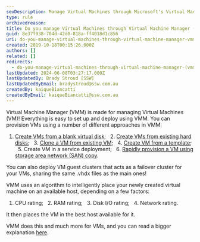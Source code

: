 ```yaml
---
seoDescription: Manage Virtual Machines through Microsoft's Virtual Machine Manager (VMM) with ease, provisioning and deploying VMs using various approaches.
type: rule
archivedreason:
title: Do you manage Virtual Machines through Virtual Machine Manager (VMM)?
guid: 8e37f938-704d-42d0-818a-ff4018d1c856
uri: do-you-manage-virtual-machines-through-virtual-machine-manager-vmm
created: 2019-10-18T00:15:26.000Z
authors: []
related: []
redirects:
  - do-you-manage-virtual-machines-through-virtual-machine-manager-(vmm)
lastUpdated: 2024-06-08T03:27:17.000Z
lastUpdatedBy: Brady Stroud [SSW]
lastUpdatedByEmail: bradystroud@ssw.com.au
createdBy: kaiqueBiancatti
createdByEmail: kaiqueBiancatti@ssw.com.au
---
```


Virtual Machine Manager (VMM) is made for managing Virtual Machines (VM)!
Everything is easy to set up and deploy using VMM.
You can provision VMs using a number of different approaches in VMM:

1. [Create VMs from a blank virtual disk](https://docs.microsoft.com/en-us/system-center/vmm/vm-blank-disk?view=sc-vmm-2019);
     2. [Create VMs from existing hard disks](https://docs.microsoft.com/en-us/system-center/vmm/vm-existing-disk?view=sc-vmm-2019);
     3. [Clone a VM from existing VM](https://docs.microsoft.com/en-us/system-center/vmm/vm-clone?view=sc-vmm-2019);
     4. [Create VM from a template](https://docs.microsoft.com/en-us/system-center/vmm/vm-template?view=sc-vmm-2019);
     5. Create VM in a service deployment;
     6. [Rapidly provision a VM using storage area network (SAN) copy](https://docs.microsoft.com/en-us/system-center/vmm/vm-san-copy?view=sc-vmm-2019).

You can also deploy VM guest clusters that acts as a failover cluster for your VMs, sharing the same .vhdx files as the main ones!

VMM uses an algorithm to intelligently place your newly created virtual machine on an available host, depending on a few factors:

1. CPU rating;
     2. RAM rating;
     3. Disk I/O rating;
     4. Network rating.

It then places the VM in the best host available for it.

VMM does this and much more for VMs, and you can read a bigger explanation [here](https://docs.microsoft.com/en-us/system-center/vmm/provision-vms?view=sc-vmm-2019).
